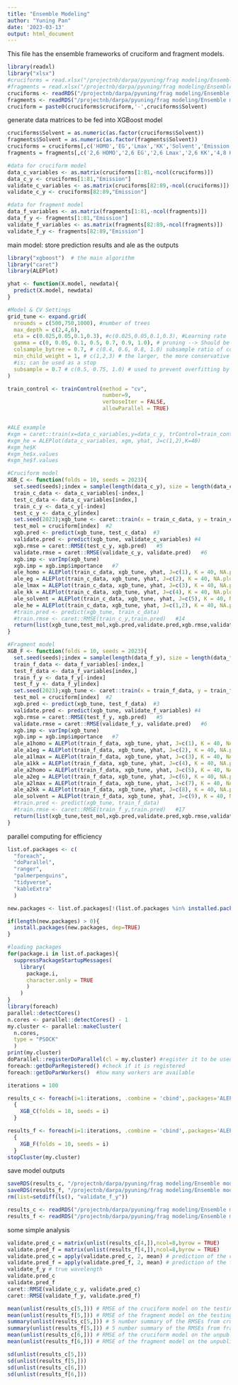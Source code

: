 ```yaml
---
title: "Ensemble Modeling"
author: "Yuning Pan"
date: '2023-03-13'
output: html_document
---
```


This file has the ensemble frameworks of cruciform and fragment models.
```r
library(readxl)
library("xlsx")
#cruciforms = read.xlsx("/projectnb/darpa/pyuning/frag modeling/Ensemble models/data_c.xlsx",1)
#fragments = read.xlsx("/projectnb/darpa/pyuning/frag modeling/Ensemble models/data_f.xlsx",1)
cruciforms <- readRDS("/projectnb/darpa/pyuning/frag modeling/Ensemble models/cruciforms.rds")
fragments <- readRDS("/projectnb/darpa/pyuning/frag modeling/Ensemble models/fragments.rds")
cruciform = paste0(cruciforms$cruciform,'-',cruciforms$Solvent)
```

generate data matrices to be fed into XGBoost model
```r
cruciforms$Solvent = as.numeric(as.factor(cruciforms$Solvent))
fragments$Solvent = as.numeric(as.factor(fragments$Solvent))
cruciforms = cruciforms[,c('HOMO','EG','Lmax','KK','Solvent','Emission')]
fragments = fragments[,c('2,6 HOMO','2,6 EG','2,6 Lmax','2,6 KK','4,8 HOMO','4,8 EG','4,8 Lmax','4,8 KK','Solvent','Emission')]

#data for cruciform model
data_c_variables <- as.matrix(cruciforms[1:81,-ncol(cruciforms)])
data_c_y <- cruciforms[1:81,"Emission"]
validate_c_variables <- as.matrix(cruciforms[82:89,-ncol(cruciforms)])
validate_c_y <- cruciforms[82:89,"Emission"]

#data for fragment model
data_f_variables <- as.matrix(fragments[1:81,-ncol(fragments)])
data_f_y <- fragments[1:81,"Emission"]
validate_f_variables <- as.matrix(fragments[82:89,-ncol(fragments)])
validate_f_y <- fragments[82:89,"Emission"]
```

main model: store prediction results and ale as the outputs
```r
library("xgboost")  # the main algorithm
library("caret")
library(ALEPlot)

yhat <- function(X.model, newdata){
  predict(X.model, newdata)
}

#Model & CV Settings
grid_tune <- expand.grid(
  nrounds = c(500,750,1000), #number of trees
  max_depth = c(2,4,6),
  eta = c(0.025,0.05,0.1,0.3), #c(0.025,0.05,0.1,0.3), #Learning rate
  gamma = c(0, 0.05, 0.1, 0.5, 0.7, 0.9, 1.0), # pruning --> Should be tuned. i.e c(0, 0.05, 0.1, 0.5, 0.7, 0.9, 1.0)
  colsample_bytree = 0.7, # c(0.4, 0.6, 0.8, 1.0) subsample ratio of columns for tree
  min_child_weight = 1, # c(1,2,3) # the larger, the more conservative the model
  #is; can be used as a stop
  subsample = 0.7 # c(0.5, 0.75, 1.0) # used to prevent overfitting by sampling X% training
)

train_control <- trainControl(method = "cv",
                              number=9,
                              verboseIter = FALSE,
                              allowParallel = TRUE)


#ALE example
#xgm = caret::train(x=data_c_variables,y=data_c_y, trControl=train_control, tuneGrid = grid_tune, method = 'xgbTree',verbose = TRUE)
#xgm_he = ALEPlot(data_c_variables, xgm, yhat, J=c(1,2),K=40)
#xgm_he$K
#xgm_he$x.values
#xgm_he$f.values

#Cruciform model
XGB_C <- function(folds = 10, seeds = 2023){
  set.seed(seeds);index = sample(length(data_c_y), size = length(data_c_y)/folds)
  train_c_data <- data_c_variables[-index,]
  test_c_data <- data_c_variables[index,]
  train_c_y <- data_c_y[-index]
  test_c_y <- data_c_y[index]
  set.seed(2023);xgb_tune <- caret::train(x = train_c_data, y = train_c_y, trControl = train_control, tuneGrid = grid_tune, method= "xgbTree", verbose = FALSE) #1
  test_mol = cruciform[index]  #2
  xgb.pred <- predict(xgb_tune, test_c_data)  #3
  validate.pred <- predict(xgb_tune, validate_c_variables) #4
  xgb.rmse = caret::RMSE(test_c_y, xgb.pred)   #5
  validate.rmse = caret::RMSE(validate_c_y, validate.pred)   #6
  xgb.imp <- varImp(xgb_tune)
  xgb.imp = xgb.imp$importance   #7
  ale_homo = ALEPlot(train_c_data, xgb_tune, yhat, J=c(1), K = 40, NA.plot = TRUE)   #8
  ale_eg = ALEPlot(train_c_data, xgb_tune, yhat, J=c(2), K = 40, NA.plot = TRUE)   #9
  ale_lmax = ALEPlot(train_c_data, xgb_tune, yhat, J=c(3), K = 40, NA.plot = TRUE)   #10
  ale_kk = ALEPlot(train_c_data, xgb_tune, yhat, J=c(4), K = 40, NA.plot = TRUE)   #11
  ale_solvent = ALEPlot(train_c_data, xgb_tune, yhat, J=c(5), K = 40, NA.plot = TRUE)   #12
  ale_he = ALEPlot(train_c_data, xgb_tune, yhat, J=c(1,2), K = 40, NA.plot = TRUE)   #13
  #train.pred <- predict(xgb_tune, train_c_data)
  #train.rmse <- caret::RMSE(train_c_y,train.pred)   #14
  return(list(xgb_tune,test_mol,xgb.pred,validate.pred,xgb.rmse,validate.rmse,xgb.imp,ale_homo,ale_eg,ale_lmax,ale_kk,ale_solvent,ale_he))
}

#Fragment model
XGB_F <- function(folds = 10, seeds = 2023){
  set.seed(seeds);index = sample(length(data_f_y), size = length(data_f_y)/folds)
  train_f_data <- data_f_variables[-index,]
  test_f_data <- data_f_variables[index,]
  train_f_y <- data_f_y[-index]
  test_f_y <- data_f_y[index]
  set.seed(2023);xgb_tune <- caret::train(x = train_f_data, y = train_f_y, trControl = train_control, tuneGrid = grid_tune, method= "xgbTree", verbose = FALSE)  #1
  test_mol = cruciform[index]  #2
  xgb.pred <- predict(xgb_tune, test_f_data)  #3
  validate.pred <- predict(xgb_tune, validate_f_variables) #4
  xgb.rmse = caret::RMSE(test_f_y, xgb.pred)   #5
  validate.rmse = caret::RMSE(validate_f_y, validate.pred)   #6
  xgb.imp <- varImp(xgb_tune)
  xgb.imp = xgb.imp$importance   #7
  ale_a1homo = ALEPlot(train_f_data, xgb_tune, yhat, J=c(1), K = 40, NA.plot = TRUE)   #8
  ale_a1eg = ALEPlot(train_f_data, xgb_tune, yhat, J=c(2), K = 40, NA.plot = TRUE)   #9
  ale_a1lmax = ALEPlot(train_f_data, xgb_tune, yhat, J=c(3), K = 40, NA.plot = TRUE)   #10
  ale_a1kk = ALEPlot(train_f_data, xgb_tune, yhat, J=c(4), K = 40, NA.plot = TRUE)   #11
  ale_a2homo = ALEPlot(train_f_data, xgb_tune, yhat, J=c(5), K = 40, NA.plot = TRUE)   #12
  ale_a2eg = ALEPlot(train_f_data, xgb_tune, yhat, J=c(6), K = 40, NA.plot = TRUE)   #13
  ale_a2lmax = ALEPlot(train_f_data, xgb_tune, yhat, J=c(7), K = 40, NA.plot = TRUE)   #14
  ale_a2kk = ALEPlot(train_f_data, xgb_tune, yhat, J=c(8), K = 40, NA.plot = TRUE)   #15
  ale_solvent = ALEPlot(train_f_data, xgb_tune, yhat, J=c(9), K = 40, NA.plot = TRUE)   #16
  #train.pred <- predict(xgb_tune, train_f_data)
  #train.rmse <- caret::RMSE(train_f_y,train.pred)   #17
  return(list(xgb_tune,test_mol,xgb.pred,validate.pred,xgb.rmse,validate.rmse,xgb.imp,ale_a1homo,ale_a1eg,ale_a1lmax,ale_a1kk,ale_a2homo,ale_a2eg,ale_a2lmax,ale_a2kk,ale_solvent))
}
```

parallel computing for efficiency
```r
list.of.packages <- c(
  "foreach",
  "doParallel",
  "ranger",
  "palmerpenguins",
  "tidyverse",
  "kableExtra"
  )

new.packages <- list.of.packages[!(list.of.packages %in% installed.packages()[,"Package"])]

if(length(new.packages) > 0){
  install.packages(new.packages, dep=TRUE)
}

#loading packages
for(package.i in list.of.packages){
  suppressPackageStartupMessages(
    library(
      package.i, 
      character.only = TRUE
      )
    )
}
library(foreach)
parallel::detectCores()
n.cores <- parallel::detectCores() - 1
my.cluster <- parallel::makeCluster(
  n.cores, 
  type = "PSOCK"
  )
print(my.cluster)
doParallel::registerDoParallel(cl = my.cluster) #register it to be used by %dopar%
foreach::getDoParRegistered() #check if it is registered
foreach::getDoParWorkers()  #how many workers are available
```

```r
iterations = 100

results_c <- foreach(i=1:iterations, .combine = 'cbind',.packages='ALEPlot') %dopar%
  {
    XGB_C(folds = 10, seeds = i)
  }

results_f <- foreach(i=1:iterations, .combine = 'cbind',.packages='ALEPlot') %dopar%
  {
    XGB_F(folds = 10, seeds = i)
  }
stopCluster(my.cluster)
```

save model outputs
```r
saveRDS(results_c, "/projectnb/darpa/pyuning/frag modeling/Ensemble models/results_c.rds")
saveRDS(results_f, "/projectnb/darpa/pyuning/frag modeling/Ensemble models/results_f.rds")
rm(list=setdiff(ls(), "validate_f_y"))
```


```r
results_c <- readRDS("/projectnb/darpa/pyuning/frag modeling/Ensemble models/results_c.rds")
results_f <- readRDS("/projectnb/darpa/pyuning/frag modeling/Ensemble models/results_f.rds")
```

some simple analysis
```r
validate.pred_c = matrix(unlist(results_c[4,]),ncol=8,byrow = TRUE)
validate.pred_f = matrix(unlist(results_f[4,]),ncol=8,byrow = TRUE)
validate.pred_c = apply(validate.pred_c, 2, mean) # prediction of the cruciform model on the unpublished data
validate.pred_f = apply(validate.pred_f, 2, mean) # prediction of the fragment model on the unpublished data
validate_f_y # true wavelength
validate.pred_c
validate.pred_f
caret::RMSE(validate_c_y, validate.pred_c)
caret::RMSE(validate_f_y, validate.pred_f)

mean(unlist(results_c[5,])) # RMSE of the cruciform model on the testing sets
mean(unlist(results_f[5,])) # RMSE of the fragment model on the testing sets
summary(unlist(results_c[5,])) # 5 number summary of the RMSEs from cruciform model
summary(unlist(results_f[5,])) # 5 number summary of the RMSEs from fragment model
mean(unlist(results_c[6,])) # RMSE of the cruciform model on the unpublished data
mean(unlist(results_f[6,])) # RMSE of the fragment model on the unpublished data

sd(unlist(results_c[5,]))
sd(unlist(results_f[5,]))
sd(unlist(results_c[6,]))
sd(unlist(results_f[6,]))
```
